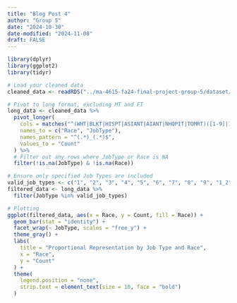 ```yaml
---
title: "Blog Post 4"
author: "Group 5" 
date: "2024-10-30"
date-modified: "2024-11-08"
draft: FALSE
---
```


```r
library(dplyr)
library(ggplot2)
library(tidyr)

# Load your cleaned data
cleaned_data <- readRDS("../ma-4615-fa24-final-project-group-5/dataset/Cleaned_Employment2017.rds")

# Pivot to long format, excluding MT and FT
long_data <- cleaned_data %>%
  pivot_longer(
    cols = matches("^(WHT|BLKT|HISPT|ASIANT|AIANT|NHOPIT|TOMRT)([1-9]|1_2)?$"),
    names_to = c("Race", "JobType"),
    names_pattern = "^(.*)_(.*)$",
    values_to = "Count"
  ) %>%
  # Filter out any rows where JobType or Race is NA
  filter(!is.na(JobType) & !is.na(Race))

# Ensure only specified Job Types are included
valid_job_types <- c("1", "2", "3", "4", "5", "6", "7", "8", "9", "1_2")
filtered_data <- long_data %>%
  filter(JobType %in% valid_job_types)

# Plotting
ggplot(filtered_data, aes(x = Race, y = Count, fill = Race)) +
  geom_bar(stat = "identity") +
  facet_wrap(~ JobType, scales = "free_y") +
  theme_gray() +
  labs(
    title = "Proportional Representation by Job Type and Race",
    x = "Race",
    y = "Count"
  ) +
  theme(
    legend.position = "none",
    strip.text = element_text(size = 10, face = "bold")
  )
```